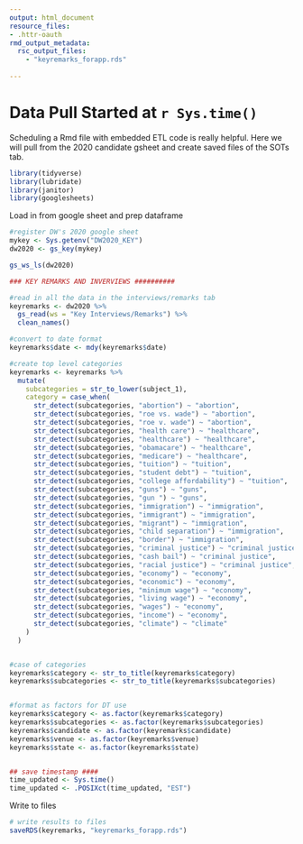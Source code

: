 ```yaml
---
output: html_document
resource_files:
- .httr-oauth
rmd_output_metadata:
  rsc_output_files:
    - "keyremarks_forapp.rds"
    
---
```



# Data Pull Started at `r Sys.time()`

Scheduling a Rmd file with embedded ETL code is really helpful. 
Here we will pull from the 2020 candidate gsheet and create saved files of the SOTs tab.


```r

library(tidyverse)
library(lubridate)
library(janitor)
library(googlesheets)


```

Load in from google sheet and prep dataframe
```r

#register DW's 2020 google sheet
mykey <- Sys.getenv("DW2020_KEY")
dw2020 <- gs_key(mykey)

gs_ws_ls(dw2020)

### KEY REMARKS AND INVERVIEWS ##########

#read in all the data in the interviews/remarks tab
keyremarks <- dw2020 %>%
  gs_read(ws = "Key Interviews/Remarks") %>%
  clean_names()

#convert to date format
keyremarks$date <- mdy(keyremarks$date)

#create top level categories
keyremarks <- keyremarks %>% 
  mutate(
    subcategories = str_to_lower(subject_1),
    category = case_when(
      str_detect(subcategories, "abortion") ~ "abortion",
      str_detect(subcategories, "roe vs. wade") ~ "abortion",
      str_detect(subcategories, "roe v. wade") ~ "abortion",
      str_detect(subcategories, "health care") ~ "healthcare",
      str_detect(subcategories, "healthcare") ~ "healthcare",
      str_detect(subcategories, "obamacare") ~ "healthcare",
      str_detect(subcategories, "medicare") ~ "healthcare",
      str_detect(subcategories, "tuition") ~ "tuition",
      str_detect(subcategories, "student debt") ~ "tuition",
      str_detect(subcategories, "college affordability") ~ "tuition",
      str_detect(subcategories, "guns") ~ "guns",
      str_detect(subcategories, "gun ") ~ "guns",
      str_detect(subcategories, "immigration") ~ "immigration",
      str_detect(subcategories, "immigrant") ~ "immigration",
      str_detect(subcategories, "migrant") ~ "immigration",
      str_detect(subcategories, "child separation") ~ "immigration",
      str_detect(subcategories, "border") ~ "immigration",
      str_detect(subcategories, "criminal justice") ~ "criminal justice",
      str_detect(subcategories, "cash bail") ~ "criminal justice",
      str_detect(subcategories, "racial justice") ~ "criminal justice",
      str_detect(subcategories, "economy") ~ "economy",
      str_detect(subcategories, "economic") ~ "economy",
      str_detect(subcategories, "minimum wage") ~ "economy",
      str_detect(subcategories, "living wage") ~ "economy",
      str_detect(subcategories, "wages") ~ "economy",
      str_detect(subcategories, "income") ~ "economy",
      str_detect(subcategories, "climate") ~ "climate"
    )
  )


#case of categories
keyremarks$category <- str_to_title(keyremarks$category)
keyremarks$subcategories <- str_to_title(keyremarks$subcategories)


#format as factors for DT use
keyremarks$category <- as.factor(keyremarks$category)
keyremarks$subcategories <- as.factor(keyremarks$subcategories)
keyremarks$candidate <- as.factor(keyremarks$candidate)
keyremarks$venue <- as.factor(keyremarks$venue)
keyremarks$state <- as.factor(keyremarks$state)


## save timestamp ####
time_updated <- Sys.time()
time_updated <- .POSIXct(time_updated, "EST")

```


Write to files

```r

# write results to files
saveRDS(keyremarks, "keyremarks_forapp.rds")

```


